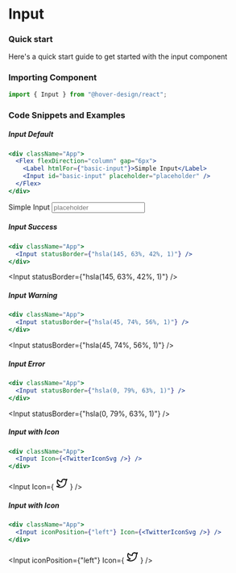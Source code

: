 # Input

### Quick start

Here's a quick start guide to get started with the input component

### Importing Component

```jsx
import { Input } from "@hover-design/react";
```

### Code Snippets and Examples

##### Input Default


```jsx
<div className="App">
  <Flex flexDirection="column" gap="6px">
    <Label htmlFor={"basic-input"}>Simple Input</Label>
    <Input id="basic-input" placeholder="placeholder" />
  </Flex>
</div>
```


<Flex flexDirection="column" gap="6px">
  <Label htmlFor={"basic-input"}>Simple Input</Label>
  <Input id="basic-input" placeholder="placeholder" />
</Flex>

##### Input Success

```jsx
<div className="App">
  <Input statusBorder={"hsla(145, 63%, 42%, 1)"} />
</div>
```

<Input statusBorder={"hsla(145, 63%, 42%, 1)"} />

##### Input Warning

```jsx
<div className="App">
  <Input statusBorder={"hsla(45, 74%, 56%, 1)"} />
</div>
```

<Input statusBorder={"hsla(45, 74%, 56%, 1)"} />

##### Input Error

```jsx
<div className="App">
  <Input statusBorder={"hsla(0, 79%, 63%, 1)"} />
</div>
```

<Input statusBorder={"hsla(0, 79%, 63%, 1)"} />

##### Input with Icon

```jsx
<div className="App">
  <Input Icon={<TwitterIconSvg />} />
</div>
```

<Input
  Icon={
    <svg
      xmlns="http://www.w3.org/2000/svg"
      class="icon icon-tabler icon-tabler-brand-twitter"
      width="24"
      height="24"
      viewBox="0 0 24 24"
      stroke-width="2"
      stroke="currentColor"
      fill="none"
      stroke-linecap="round"
      stroke-linejoin="round"
    >
      <path stroke="none" d="M0 0h24v24H0z" fill="none"></path>
      <path d="M22 4.01c-1 .49 -1.98 .689 -3 .99c-1.121 -1.265 -2.783 -1.335 -4.38 -.737s-2.643 2.06 -2.62 3.737v1c-3.245 .083 -6.135 -1.395 -8 -4c0 0 -4.182 7.433 4 11c-1.872 1.247 -3.739 2.088 -6 2c3.308 1.803 6.913 2.423 10.034 1.517c3.58 -1.04 6.522 -3.723 7.651 -7.742a13.84 13.84 0 0 0 .497 -3.753c-.002 -.249 1.51 -2.772 1.818 -4.013z"></path>
    </svg>
  }
/>

##### Input with Icon

```jsx
<div className="App">
  <Input iconPosition={"left"} Icon={<TwitterIconSvg />} />
</div>
```

<Input
  iconPosition={"left"}
  Icon={
    <svg
      xmlns="http://www.w3.org/2000/svg"
      class="icon icon-tabler icon-tabler-brand-twitter"
      width="24"
      height="24"
      viewBox="0 0 24 24"
      stroke-width="2"
      stroke="currentColor"
      fill="none"
      stroke-linecap="round"
      stroke-linejoin="round"
    >
      <path stroke="none" d="M0 0h24v24H0z" fill="none"></path>
      <path d="M22 4.01c-1 .49 -1.98 .689 -3 .99c-1.121 -1.265 -2.783 -1.335 -4.38 -.737s-2.643 2.06 -2.62 3.737v1c-3.245 .083 -6.135 -1.395 -8 -4c0 0 -4.182 7.433 4 11c-1.872 1.247 -3.739 2.088 -6 2c3.308 1.803 6.913 2.423 10.034 1.517c3.58 -1.04 6.522 -3.723 7.651 -7.742a13.84 13.84 0 0 0 .497 -3.753c-.002 -.249 1.51 -2.772 1.818 -4.013z"></path>
    </svg>
  }
/>
